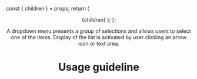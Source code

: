 

  const { children } = props;
  return (
    <Layout>
      <Header title="Dropdown menus" stability="Alpha"  />
      <Wrapper>{children}</Wrapper>
    </Layout>
  );
};



A dropdown menu presents a group of selections and allows users to select one of the items. Display of the list is activated by user clicking an arrow icon or text area.


<ImageSource src="dropdowns/dropdown_block-1.png" alt="example alt" />


# Usage guideline

<UsageGuidelines />
